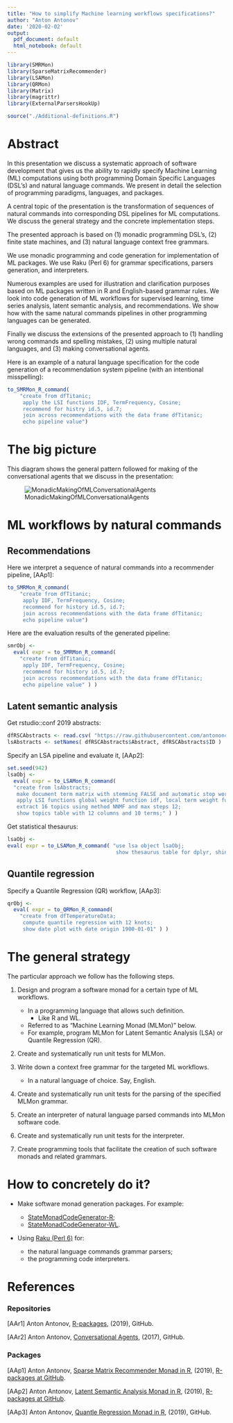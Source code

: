 ```yaml
---
title: "How to simplify Machine learning workflows specifications?"
author: "Anton Antonov"
date: '2020-02-02'
output:
  pdf_document: default
  html_notebook: default
---
```


```r
library(SMRMon)
library(SparseMatrixRecommender)
library(LSAMon)
library(QRMon)
library(Matrix)
library(magrittr)
library(ExternalParsersHookUp)
```

```r
source("./Additional-definitions.R")
```


# Abstract 

In this presentation we discuss a systematic approach of software development
that gives us the ability to rapidly specify Machine Learning (ML) computations
using both programming Domain Specific Languages (DSL's) and natural language commands.
We present in detail the selection of programming paradigms, languages, and packages.

A central topic of the presentation is the transformation of sequences of natural 
commands into corresponding DSL pipelines for ML computations. 
We discuss the general strategy and the concrete implementation steps.

The presented approach is based on
(1) monadic programming DSL's, 
(2) finite state machines, and
(3) natural language context free grammars.

We use monadic programming and code generation for implementation of ML packages.
We use Raku (Perl 6) for grammar specifications, parsers generation, and interpreters.

Numerous examples are used for illustration and clarification purposes based on 
ML packages written in R and English-based grammar rules. We look into code generation 
of ML workflows for supervised learning, time series analysis, latent semantic analysis, 
and recommendations. We show how with the same natural commands pipelines in other
programming languages can be generated.

Finally we discuss the extensions of the presented approach to (1) handling wrong commands and
spelling mistakes, (2) using multiple natural languages, and (3) making conversational agents.

Here is an example of a natural language specification for the code generation of 
a recommendation system pipeline (with an intentional misspelling):

```r
to_SMRMon_R_command( 
    "create from dfTitanic;
     apply the LSI functions IDF, TermFrequency, Cosine;
     recommend for histry id.5, id.7; 
     join across recommendations with the data frame dfTitanic; 
     echo pipeline value")
```

# The big picture

This diagram shows the general pattern followed for making of the conversational agents 
that we discuss in the presentation:

![MonadicMakingOfMLConversationalAgents](https://github.com/antononcube/ConversationalAgents/raw/master/ConceptualDiagrams/Monadic-making-of-ML-conversational-agents.jpg)

# ML workflows by natural commands

## Recommendations

Here we interpret a sequence of natural commands into a recommender pipeline, [AAp1]:

```r
to_SMRMon_R_command( 
    "create from dfTitanic;
     apply IDF, TermFrequency, Cosine;
     recommend for history id.5, id.7; 
     join across recommendations with the data frame dfTitanic; 
     echo pipeline value")
```

Here are the evaluation results of the generated pipeline:

```r
smrObj <- 
  eval( expr = to_SMRMon_R_command( 
    "create from dfTitanic;
     apply IDF, TermFrequency, Cosine;
     recommend for history id.5, id.7; 
     join across recommendations with the data frame dfTitanic; 
     echo pipeline value" ) )
```

## Latent semantic analysis

Get rstudio::conf 2019 abstracts:

```r
dfRSCAbstracts <- read.csv( "https://raw.githubusercontent.com/antononcube/SimplifiedMachineLearningWorkflows-book/master/Data/RStudio-conf-2019-abstracts.csv", stringsAsFactors = FALSE )
lsAbstracts <- setNames( dfRSCAbstracts$Abstract, dfRSCAbstracts$ID )
```

Specify an LSA pipeline and evaluate it, [AAp2]:

```r
set.seed(942)
lsaObj <-
  eval( expr = to_LSAMon_R_command( 
  "create from lsAbstracts;
   make document term matrix with stemming FALSE and automatic stop words;
   apply LSI functions global weight function idf, local term weight function none, normalizer function cosine;
   extract 16 topics using method NNMF and max steps 12;
   show topics table with 12 columns and 10 terms;" ) )
```

Get statistical thesaurus:

```r
lsaObj <- 
eval( expr = to_LSAMon_R_command( "use lsa object lsaObj; 
                                   show thesaurus table for dplyr, shiny, tidyverse;" ))
```

## Quantile regression

Specify a Quantile Regression (QR) workflow, [AAp3]:

```r
qrObj <-
  eval( expr = to_QRMon_R_command( 
    "create from dfTemperatureData;
     compute quantile regression with 12 knots;
     show date plot with date origin 1900-01-01" ) )
```


# The general strategy

The particular approach we follow has the following steps.

1. Design and program a software monad for a certain type of ML workflows.
   - In a programming language that allows such definition.
     - Like R and WL.
   - Referred to as "Machine Learning Monad (MLMon)" below.
   - For example, program MLMon for Latent Semantic Analysis (LSA) or Quantile Regression (QR).
     
2. Create and systematically run unit tests for MLMon.
     
3. Write down a context free grammar for the targeted ML workflows.
   - In a natural language of choice. Say, English.
   
4. Create and systematically run unit tests for the parsing of the specified MLMon grammar.

5. Create an interpreter of natural language parsed commands into MLMon software code.

6. Create and systematically run unit tests for the interpreter.

7. Create programming tools that facilitate the creation of such software monads and related grammars.


# How to concretely do it?

- Make software monad generation packages. For example:

  - [StateMonadCodeGenerator-R](https://github.com/antononcube/R-packages/tree/master/StateMonadCodeGenerator);
  - [StateMonadCodeGenerator-WL](https://github.com/antononcube/MathematicaForPrediction/blob/master/MonadicProgramming/StateMonadCodeGenerator.m).

- Using [Raku (Perl 6)](https://www.raku.org) for:
  - the natural language commands grammar parsers;
  - the programming code interpreters.
  
 

# References

### Repositories

[AAr1] Anton Antonov, [R-packages](https://github.com/antononcube/R-packages), (2019), GitHub.

[AAr2] Anton Antonov, [Conversational Agents](https://github.com/antononcube/ConversationalAgents), (2017), GitHub.

### Packages

[AAp1] Anton Antonov, 
[Sparse Matrix Recommender Monad in R](https://github.com/antononcube/R-packages/tree/master/SMRMon-R), 
(2019),
[R-packages at GitHub](https://github.com/antononcube/R-packages).

[AAp2] Anton Antonov, 
[Latent Semantic Analysis Monad in R](https://github.com/antononcube/R-packages/tree/master/LSAMon-R), 
(2019),
[R-packages at GitHub](https://github.com/antononcube/R-packages).

[AAp3] Anton Antonov, 
[Quantle Regression Monad in R](https://github.com/antononcube/QRMon-R), 
(2019),
GitHub.


